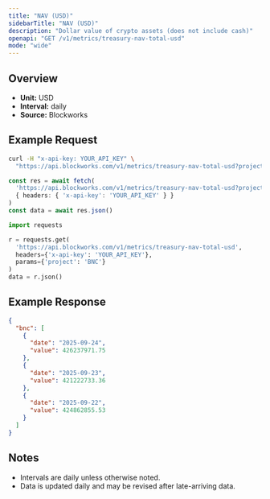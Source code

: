 ```yaml
---
title: "NAV (USD)"
sidebarTitle: "NAV (USD)"
description: "Dollar value of crypto assets (does not include cash)"
openapi: "GET /v1/metrics/treasury-nav-total-usd"
mode: "wide"
---
```


## Overview

- **Unit:** USD
- **Interval:** daily
- **Source:** Blockworks

## Example Request

<CodeGroup>

```bash cURL
curl -H "x-api-key: YOUR_API_KEY" \
  "https://api.blockworks.com/v1/metrics/treasury-nav-total-usd?project=BNC"
```

```typescript TypeScript
const res = await fetch(
  'https://api.blockworks.com/v1/metrics/treasury-nav-total-usd?project=BNC',
  { headers: { 'x-api-key': 'YOUR_API_KEY' } }
)
const data = await res.json()
```

```python Python
import requests

r = requests.get(
  'https://api.blockworks.com/v1/metrics/treasury-nav-total-usd',
  headers={'x-api-key': 'YOUR_API_KEY'},
  params={'project': 'BNC'}
)
data = r.json()
```

</CodeGroup>

## Example Response

```json
{
  "bnc": [
    {
      "date": "2025-09-24",
      "value": 426237971.75
    },
    {
      "date": "2025-09-23",
      "value": 421222733.36
    },
    {
      "date": "2025-09-22",
      "value": 424862855.53
    }
  ]
}
```

## Notes
- Intervals are daily unless otherwise noted.
- Data is updated daily and may be revised after late-arriving data.